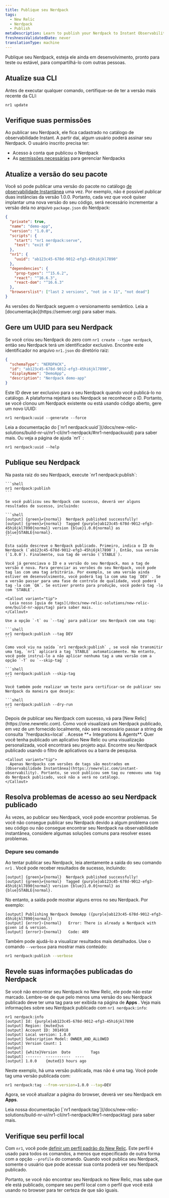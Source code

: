 ```yaml
---
title: Publique seu Nerdpack
tags:
  - New Relic
  - Nerdpack
  - Publish
metaDescription: Learn to publish your Nerdpack to Instant Observability.
freshnessValidatedDate: never
translationType: machine
---
```


Publique seu Nerdpack, esteja ele ainda em desenvolvimento, pronto para teste ou estável, para compartilhá-lo com outras pessoas.

## Atualize sua CLI

Antes de executar qualquer comando, certifique-se de ter a versão mais recente da CLI:

```shell
nr1 update
```

## Verifique suas permissões

Ao publicar seu Nerdpack, ele fica cadastrado no catálogo de observabilidade Instant. A partir daí, algum usuário poderá assinar seu Nerdpack. O usuário inscrito precisa ter:

* Acesso à conta que publicou o Nerdpack
* As [permissões necessárias](/docs/new-relic-solutions/new-relic-one/build-nr-apps/permission-manage-apps) para gerenciar Nerdpacks

## Atualize a versão do seu pacote

Você só pode publicar uma versão do pacote no catálogo [de observabilidade Instantânea](https://newrelic.com/instant-observability) uma vez. Por exemplo, não é possível publicar duas instâncias da versão 1.0.0. Portanto, cada vez que você quiser implantar uma nova versão do seu código, será necessário incrementar a versão dela no arquivo `package.json` do Nerdpack:

```json fileName=package.json lineHighlight=4
{
  "private": true,
  "name": "demo-app",
  "version": "1.0.0",
  "scripts": {
    "start": "nr1 nerdpack:serve",
    "test": "exit 0"
  },
  "nr1": {
    "uuid": "ab123c45-678d-9012-efg3-45hi6jkl7890"
  },
  "dependencies": {
    "prop-types": "^15.6.2",
    "react": "^16.6.3",
    "react-dom": "^16.6.3"
  },
  "browserslist": ["last 2 versions", "not ie < 11", "not dead"]
}
```

<Callout variant="tip">
  As versões do Nerdpack seguem o versionamento semântico. Leia a [documentação](https://semver.org) para saber mais.
</Callout>

## Gere um UUID para seu Nerdpack

Se você criou seu Nerdpack do zero com `nr1 create --type nerdpack`, então seu Nerdpack terá um identificador exclusivo. Encontre este identificador no arquivo `nr1.json` do diretório raiz:

```json fileName=nr1.json lineHighlight=3
{
  "schemaType": "NERDPACK",
  "id": "ab123c45-678d-9012-efg3-45hi6jkl7890",
  "displayName": "DemoApp",
  "description": "Nerdpack demo-app"
}
```

Este ID deve ser exclusivo para o seu Nerdpack quando você publicá-lo no catálogo. A plataforma rejeitará seu Nerdpack se reconhecer o ID. Portanto, se você clonou um Nerdpack existente ou está usando código aberto, gere um novo UUID:

```shell
nr1 nerdpack:uuid --generate --force
```

<Callout variant="tip">
  Leia a documentação do [`nr1 nerdpack:uuid`](/docs/new-relic-solutions/build-nr-ui/nr1-cli/nr1-nerdpack/#nr1-nerdpackuuid) para saber mais. Ou veja a página de ajuda `nr1` :

  ```shell
  nr1 nerdpack:uuid --help
  ```
</Callout>

## Publique seu Nerdpack

<Steps>
  <Step>
    Na pasta raiz do seu Nerdpack, execute `nr1 nerdpack:publish`:

    ```shell
    nr1 nerdpack:publish
    ```

    Se você publicou seu Nerdpack com sucesso, deverá ver alguns resultados de sucesso, incluindo:

    ```shell
    [output] {green}✔{normal}  Nerdpack published successfully!
    [output] {green}✔{normal}  Tagged {purple}ab123c45-678d-9012-efg3-45hi6jkl7890{normal} version {blue}1.0.0{normal} as {blue}STABLE{normal}.
    ```

    Esta saída descreve o Nerdpack publicado. Primeiro, indica o ID do Nerdpack (`ab123c45-678d-9012-efg3-45hi6jkl7890`). Então, sua versão (`1.0.0`). Finalmente, sua tag de versão (`STABLE`).

    Você já gerenciava o ID e a versão do seu Nerdpack, mas a tag de versão é nova. Para gerenciar as versões do seu Nerdpack, você pode tag las com uma tag arbitrária. Por exemplo, se uma versão ainda estiver em desenvolvimento, você poderá tag la com uma tag `DEV` . Se a versão passar para uma fase de controle de qualidade, você poderá tag -la com `QA`. Se estiver pronto para produção, você poderá tag -lo com `STABLE`.

    <Callout variant="tip">
      Leia nosso [guia de tags](/docs/new-relic-solutions/new-relic-one/build-nr-apps/tag) para saber mais.
    </Callout>

    Use a opção `-t` ou `--tag` para publicar seu Nerdpack com uma tag:

    ```shell
    nr1 nerdpack:publish --tag DEV
    ```

    Como você viu na saída `nr1 nerdpack:publish` , se você não transmitir uma tag, `nr1` aplicará a tag `STABLE` automaticamente. No entanto, você pode instruí-lo a não aplicar nenhuma tag a uma versão com a opção `-T` ou `--skip-tag` :

    ```shell
    nr1 nerdpack:publish --skip-tag
    ```

    Você também pode realizar um teste para certificar-se de publicar seu Nerdpack da maneira que deseja:

    ```shell
    nr1 nerdpack:publish --dry-run
    ```
  </Step>

  <Step>
    Depois de publicar seu Nerdpack com sucesso, vá para [New Relic](https://one.newrelic.com). Como você visualizará um Nerdpack publicado, em vez de um fornecido localmente, não será necessário passar a string de consulta `?nerdpacks=local` .
  </Step>

  <Step>
    Acesse **+ Integrations & Agents**. Quer você tenha publicado um aplicativo New Relic ou uma visualização personalizada, você encontrará seu projeto aqui.
  </Step>

  <Step>
    Encontre seu Nerdpack publicado usando o filtro de aplicativos ou a barra de pesquisa.

    <Callout variant="tip">
      Apenas Nerdpacks com versões de tags são mostrados em [Observabilidade Instantânea](https://newrelic.com/instant-observability). Portanto, se você publicou sem tag ou removeu uma tag do Nerdpack publicado, você não a verá no catálogo.
    </Callout>
  </Step>
</Steps>

## Resolva problemas de acesso ao seu Nerdpack publicado

Às vezes, ao publicar seu Nerdpack, você pode encontrar problemas. Se você não consegue publicar seu Nerdpack devido a algum problema com seu código ou não consegue encontrar seu Nerdpack na observabilidade instantânea, considere algumas soluções comuns para resolver esses problemas.

### Depure seu comando

Ao tentar publicar seu Nerdpack, leia atentamente a saída do seu comando `nr1` . Você pode receber resultados de sucesso, incluindo:

```shell
[output] {green}✔{normal}  Nerdpack published successfully!
[output] {green}✔{normal}  Tagged {purple}ab123c45-678d-9012-efg3-45hi6jkl7890{normal} version {blue}1.0.0{normal} as {blue}STABLE{normal}.
```

No entanto, a saída pode mostrar alguns erros no seu Nerdpack. Por exemplo:

```shell
[output] Publishing Nerdpack DemoApp ({purple}ab123c45-678d-9012-efg3-45hi6jkl7890{normal})
[output] {error}›{normal}   Error: There is already a Nerdpack with given id & version.
[output] {error}›{normal}   Code: 409
```

Também pode ajudá-lo a visualizar resultados mais detalhados. Use o comando `--verbose` para mostrar mais conteúdo:

```sh
nr1 nerdpack:publish --verbose
```

## Revele suas informações publicadas do Nerdpack

Se você não encontrar seu Nerdpack no New Relic, ele pode não estar marcado. Lembre-se de que pelo menos uma versão do seu Nerdpack publicado deve ter uma tag para ser exibida na página de **Apps** . Veja mais informações sobre seu Nerdpack publicado com `nr1 nerdpack:info`:

```shell
nr1 nerdpack:info
[output] Id: {purple}ab123c45-678d-9012-efg3-45hi6jkl7890
[output] Region: {muted}us
[output] Account ID: 3014918
[output] Local version: 1.0.0
[output] Subscription Model: OWNER_AND_ALLOWED
[output] Version Count: 1
[output]
[output] {white}Version  Date         Tags
[output] -------  -----------  ----
[output] 1.0.0    {muted}3 hours ago
```

Neste exemplo, há uma versão publicada, mas não é uma tag. Você pode tag uma versão publicada com:

```sh
nr1 nerdpack:tag --from-version=1.0.0 --tag=DEV
```

Agora, se você atualizar a página do browser, deverá ver seu Nerdpack em **Apps**.

<Callout variant="tip">
  Leia nossa documentação [`nr1 nerdpack:tag`](/docs/new-relic-solutions/build-nr-ui/nr1-cli/nr1-nerdpack/#nr1-nerdpacktag) para saber mais.
</Callout>

## Verifique seu perfil local

Com `nr1`, você pode [definir um perfil padrão do New Relic](/docs/new-relic-solutions/build-nr-ui/nr1-cli/nr1-common/#nr1-profiles). Este perfil é usado para todos os comandos, a menos que especificado de outra forma com a opção `--profile` do comando. Quando você publica seu Nerdpack, somente o usuário que pode acessar sua conta poderá ver seu Nerdpack publicado.

Portanto, se você não encontrar seu Nerdpack no New Relic, mas sabe que ele está publicado, compare seu perfil local com o perfil que você está usando no browser para ter certeza de que são iguais.
